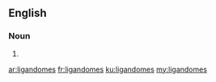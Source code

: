 ==English==

===Noun===
{{head|en|plural}}

# {{plural of|ligandome|lang=en}}

[[ar:ligandomes]]
[[fr:ligandomes]]
[[ku:ligandomes]]
[[my:ligandomes]]